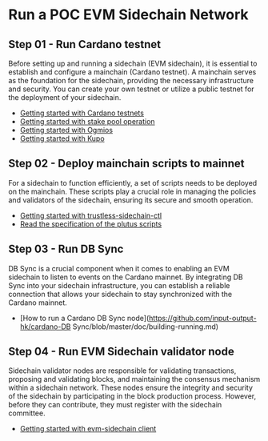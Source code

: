 # Run a POC EVM Sidechain Network

## Step 01 - Run Cardano testnet

Before setting up and running a sidechain (EVM sidechain), it is essential to establish and configure a mainchain (Cardano testnet). A mainchain serves as the foundation for the sidechain, providing the necessary infrastructure and security. You can create your own testnet or utilize a public testnet for the deployment of your sidechain.


- [Getting started with Cardano testnets](https://docs.cardano.org/cardano-testnet/getting-started/)
- [Getting started with stake pool operation](https://developers.cardano.org/docs/operate-a-stake-pool/)
- [Getting started with Ogmios](https://developers.cardano.org/docs/get-started/ogmios/)
- [Getting started with Kupo](https://cardanosolutions.github.io/kupo/)

## Step 02 - Deploy mainchain scripts to mainnet

For a sidechain to function efficiently, a set of scripts needs to be deployed on the mainchain. These scripts play a crucial role in managing the policies and validators of the sidechain, ensuring its secure and smooth operation.

- [Getting started with trustless-sidechain-ctl](https://github.com/input-output-hk/trustless-sidechain/tree/open-source/ctl)
- [Read the specification of the plutus scripts](https://github.com/input-output-hk/trustless-sidechain/blob/master/docs/Specification.md)

## Step 03 - Run DB Sync

DB Sync is a crucial component when it comes to enabling an EVM sidechain to listen to events on the Cardano mainnet. By integrating DB Sync into your sidechain infrastructure, you can establish a reliable connection that allows your sidechain to stay synchronized with the Cardano mainnet.

- [How to run a Cardano DB Sync node](https://github.com/input-output-hk/cardano-DB Sync/blob/master/doc/building-running.md)

## Step 04 - Run EVM Sidechain validator node

Sidechain validator nodes are responsible for validating transactions, proposing and validating blocks, and maintaining the consensus mechanism within a sidechain network. These nodes ensure the integrity and security of the sidechain by participating in the block production process. However, before they can contribute, they must register with the sidechain committee.

- [Getting started with evm-sidechain client](https://github.com/input-output-hk/sc_evm)
